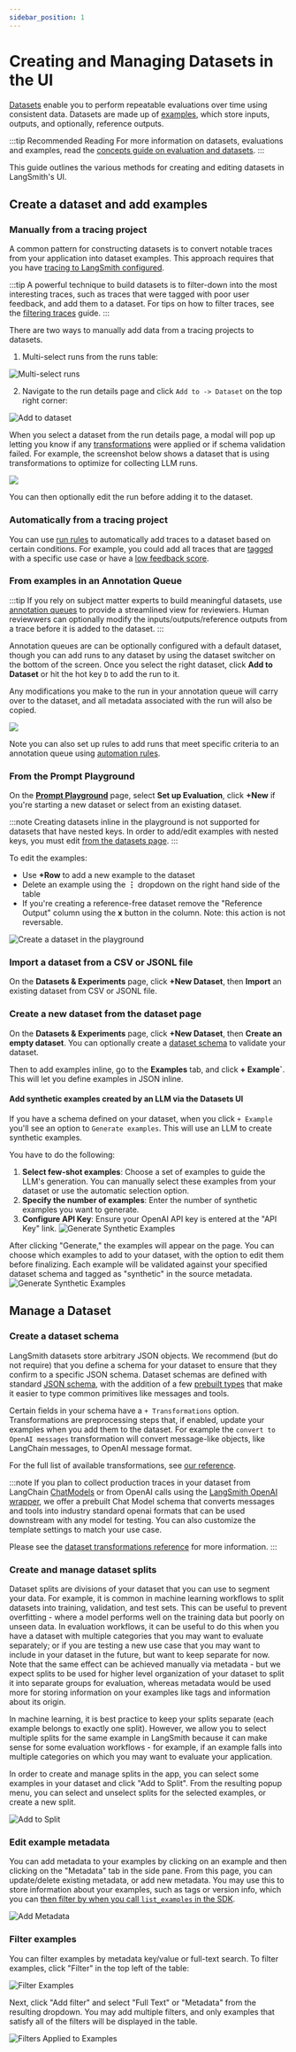 ```yaml
---
sidebar_position: 1
---
```


# Creating and Managing Datasets in the UI

[Datasets](/evaluation/concepts#datasets) enable you to perform repeatable evaluations over time using consistent data. Datasets are made up of [examples](/evaluation/concepts#examples), which store inputs, outputs, and optionally, reference outputs.


:::tip Recommended Reading
For more information on datasets, evaluations and examples, read the [concepts guide on evaluation and datasets](../concepts#datasets-and-examples).
:::

This guide outlines the various methods for creating and editing datasets in LangSmith's UI. 

## Create a dataset and add examples 

### Manually from a tracing project 
A common pattern for constructing datasets is to convert notable traces from your application into dataset examples. This approach requires that you have [tracing to LangSmith configured](/observability/how_to_guides#tracing-configuration). 

:::tip
A powerful technique to build datasets is to filter-down into the most interesting traces, such as traces that were tagged with poor user feedback, and add them to a dataset.
For tips on how to filter traces, see the [filtering traces](../../../observability/how_to_guides/filter_traces_in_application) guide.
:::

There are two ways to manually add data from a tracing projects to datasets.

1) Multi-select runs from the runs table:

![Multi-select runs](./static/multiselect_add_to_dataset.png)

2) Navigate to the run details page and click `Add to -> Dataset` on the top right corner:

![Add to dataset](./static/add_to..dataset.png)

When you select a dataset from the run details page, a modal will pop up letting you know if any [transformations](/reference/evaluation/dataset_transformations) were applied or if schema validation failed. For example, the screenshot below shows a dataset that is using transformations to optimize for collecting LLM runs. 

![](./static/confirmation.png)

You can then optionally edit the run before adding it to the dataset.

### Automatically from a tracing project

You can use [run rules](../../../observability/how_to_guides/rules) to automatically add traces to a dataset based on certain conditions. For example, you could add all traces that are [tagged](/observability/concepts#tags) with a specific use case or have a [low feedback score](/observability/concepts#feedback). 

### From examples in an Annotation Queue

:::tip
If you rely on subject matter experts to build meaningful datasets, use [annotation queues](/evaluation/how_to_guides/annotation_queues) to provide a streamlined view for reviewiers. Human reviewwers can optionally modify the inputs/outputs/reference outputs from a trace before it is added to the dataset. 
:::

Annotation queues are can be optionally configured with a default dataset, though you can add runs to any dataset by using the dataset switcher on the bottom of the screen. Once you select the right dataset, click **Add to Dataset** or hit the hot key `D` to add the run to it.

Any modifications you make to the run in your annotation queue will carry over to the dataset, and all metadata associated with the run will also be copied.

![](./static/add_to_dataset_from_aq.png)

Note you can also set up rules to add runs that meet specific criteria to an annotation queue using [automation rules](/observability/how_to_guides/rules). 

### From the Prompt Playground

On the [**Prompt Playground**](/prompt_engineering/concepts#prompt-playground) page, select **Set up Evaluation**, click **+New** if you're starting a new dataset or select from an existing dataset.

:::note
Creating datasets inline in the playground is not supported for datasets that have nested keys. In order to add/edit examples with nested keys, you must edit [from the datasets page](/evaluation/how_to_guides/manage_datasets_in_application#from-the-datasets-page). 
:::

To edit the examples:
- Use **+Row** to add a new example to the dataset 
- Delete an example using the **⋮** dropdown on the right hand side of the table
- If you're creating a reference-free dataset remove the "Reference Output" column using the **x** button in the column. Note: this action is not reversable.

![Create a dataset in the playground](./static/playground_dataset.png)

### Import a dataset from a CSV or JSONL file

On the **Datasets & Experiments** page, click **+New Dataset**, then **Import** an existing dataset from CSV or JSONL file. 

### Create a new dataset from the dataset page

On the **Datasets & Experiments** page, click **+New Dataset**, then **Create an empty dataset**.  You can optionally create a [dataset schema](/evaluation/how_to_guides/manage_datasets_in_application#create-a-dataset-schema) to validate your dataset. 

Then to add examples inline, go to the **Examples** tab, and click **+ Example`**. This will let you define examples in JSON inline.

#### Add synthetic examples created by an LLM via the Datasets UI

If you have a schema defined on your dataset, when you click `+ Example` you'll see an option to `Generate examples`. This will use an LLM to create synthetic examples.

You have to do the following:

1. **Select few-shot examples**: Choose a set of examples to guide the LLM's generation. You can manually select these examples from your dataset or use the automatic selection option.
2. **Specify the number of examples**: Enter the number of synthetic examples you want to generate.
3. **Configure API Key**: Ensure your OpenAI API key is entered at the "API Key" link.
   ![Generate Synthetic Examples](./static/generate_synthetic_examples_create.png)

After clicking "Generate," the examples will appear on the page. You can choose which examples to add to your dataset, with the option to edit them before finalizing.
Each example will be validated against your specified dataset schema and tagged as "synthetic" in the source metadata.
![Generate Synthetic Examples](./static/generate_synthetic_examples_pane.png)

## Manage a Dataset

### Create a dataset schema 

LangSmith datasets store arbitrary JSON objects. We recommend (but do not require) that you define a schema for your dataset to ensure that they confirm to a specific JSON schema. Dataset schemas are defined with standard [JSON schema](https://json-schema.org/), with the addition of a few [prebuilt types](/reference/data_formats/dataset_json_types)
that make it easier to type common primitives like messages and tools.

Certain fields in your schema have a `+ Transformations` option.
Transformations are preprocessing steps that, if enabled, update your examples when you add them to the dataset.
For example the `convert to OpenAI messages` transformation will convert message-like objects, like LangChain messages, to OpenAI message format.

For the full list of available transformations, see [our reference](/reference/evaluation/dataset_transformations).

:::note
If you plan to collect production traces in your dataset from LangChain
[ChatModels](https://python.langchain.com/docs/concepts/chat_models/)
or from OpenAI calls using the [LangSmith OpenAI wrapper](/observability/how_to_guides/annotate_code#wrap-the-openai-client), we offer a prebuilt Chat Model schema that converts messages and tools into industry standard openai formats that can be used downstream with any model for testing. You can also customize the template settings to match your use case.

Please see the [dataset transformations reference](/reference/evaluation/dataset_transformations) for more information.
:::

### Create and manage dataset splits

Dataset splits are divisions of your dataset that you can use to segment your data. For example, it is common
in machine learning workflows to split datasets into training, validation, and test sets. This can be useful
to prevent overfitting - where a model performs well on the training data but poorly on unseen data. In evaluation
workflows, it can be useful to do this when you have a dataset with multiple categories that you may want to evaluate
separately; or if you are testing a new use case that you may want to include in your dataset in the future, but want
to keep separate for now. Note that the same effect can be achieved manually via metadata - but we expect splits
to be used for higher level organization of your dataset to split it into separate groups for evaluation, whereas
metadata would be used more for storing information on your examples like tags and information about its origin.

In machine learning, it is best practice to keep your splits separate (each example belongs to exactly one split).
However, we allow you to select multiple splits for the same example in LangSmith because it can make sense for
some evaluation workflows - for example, if an example falls into multiple categories on which you may want to
evaluate your application.

In order to create and manage splits in the app, you can select some examples in your dataset and click "Add to Split". From the resulting popup menu,
you can select and unselect splits for the selected examples, or create a new split.

![Add to Split](./static/add_to_split2.png)

### Edit example metadata

You can add metadata to your examples by clicking on an example and then clicking on the "Metadata" tab in the side pane.
From this page, you can update/delete existing metadata, or add new metadata. You may use this to store information about
your examples, such as tags or version info, which you can [then filter by when you call `list_examples` in the SDK](./manage_datasets_programmatically#list-examples-by-metadata).

![Add Metadata](./static/add_metadata.png)

### Filter examples

You can filter examples by metadata key/value or full-text search. To filter examples, click "Filter" in the top left of the table:

![Filter Examples](./static/filter_examples.png)

Next, click "Add filter" and select "Full Text" or "Metadata" from the resulting dropdown. You may add multiple filters, and only examples that satisfy all of the
filters will be displayed in the table.

![Filters Applied to Examples](./static/filters_applied.png)
